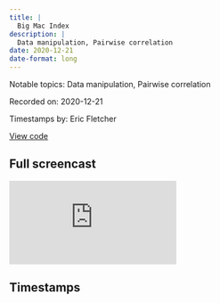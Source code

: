```yaml
---
title: |
  Big Mac Index
description: |
  Data manipulation, Pairwise correlation
date: 2020-12-21
date-format: long
---
```


Notable topics: Data manipulation, Pairwise correlation

Recorded on: 2020-12-21

Timestamps by: Eric Fletcher

[View code](https://github.com/dgrtwo/data-screencasts/blob/master/2020_12_22_big_mac_index.Rmd)

## Full screencast

<iframe class="video" src="https://www.youtube.com/embed/pxJ5wtxL5Kw" title="YouTube video player" frameborder="0" allow="accelerometer; autoplay; clipboard-write; encrypted-media; gyroscope; picture-in-picture" allowfullscreen></iframe>

## Timestamps

<script id="timestamps" type="application-json">[{"timestamp_with_hours":"0:5:45","description":"Use the `add_count` function from the `dplyr` package with `name = \"country_total\"` to count the number of observations by group in the `name` variable.","functions":"add_count","packages":"dplyr","timestamp_sec":345},{"timestamp_with_hours":"0:5:55","description":"Use `filter` from the `dplyr` package with `country_total == max(country_total)` to filter the data for countries where every data point is provided.","functions":"filter | max","packages":"dplyr | base","timestamp_sec":355},{"timestamp_with_hours":"0:6:30","description":"Use the `rename` function from the `dplyr` package to rename the `name` variable to `country_name`.","functions":"rename","packages":"dplyr","timestamp_sec":390},{"timestamp_with_hours":"0:6:45","description":"Use `theme(legend.position = \"none\")` to hide the legend generated by the `geom_line` plot.","functions":"theme","packages":"ggplot2","timestamp_sec":405},{"timestamp_with_hours":"0:7:00","description":"Use the `expand_limits` function from the `ggplot2` package with `y = 0` so that each `facet panel` has a y-axis that starts at the same point, in this case 0.","functions":"expand_limits","packages":"ggplot2","timestamp_sec":420},{"timestamp_with_hours":"0:8:30","description":"Reorder `facet panels` using the `fct_reorder` from the `forcats` package with a function passed in to the `.fun` argument to calculate the ratio between `max` and `min` values in the `local_price` variable.  At 12:00, David changes from using `max` and `min` to `last` and `first` to calculate the `Big Mac inflation rate`.","functions":"fct_reorder","packages":"forcats","timestamp_sec":510},{"timestamp_with_hours":"0:13:20","description":"Use `scale_x_log10` from the `ggplot2` package to change the `breaks` for the `x-axis` while also applying a `log10` tranformation.","functions":"scale_x_log10","packages":"ggplot2","timestamp_sec":800},{"timestamp_with_hours":"0:15:05","description":"Use `geom_text` from the from the `ggplot2` with `paste0` package to add labels to each bar in the plot indicating how many time `X` the price of a Big Mac increased from 2000 to 2020.","functions":"geom_text | paste0","packages":"ggplot2 | base","timestamp_sec":905},{"timestamp_with_hours":"0:28:10","description":"Add two lines to a plot using 2 `geom_line`  with  `color =` argument and `y=` argument to distinguish between the two lines.","functions":"geom_line","packages":"ggplot2","timestamp_sec":1690},{"timestamp_with_hours":"0:34:05","description":"Use `geom_hline` from the `ggplot2` package to add horizontal reference line to each facet panel.","functions":"geom_hline","packages":"ggplot2","timestamp_sec":2045},{"timestamp_with_hours":"0:35:40","description":"Use `theme` from the `ggplot2` package with `axis.text.x = element_text(angle = 90, hjust = 1)` to rmake the x-axis labels horizontal in order to avoid overcrowding.","functions":"theme","packages":"ggplot2","timestamp_sec":2140},{"timestamp_with_hours":"0:38:25","description":"Use `geom_text` to add country names to each point in `geom_point` plot. David then opts to use `geom_text_repel` from the `ggrepel` package instead to avoid overcrowding.","functions":"geom_text | geom_text_repel","packages":"ggplot2 | ggrepel","timestamp_sec":2305},{"timestamp_with_hours":"0:38:40","description":"Use `geom_smooth` from the `ggplot2` package with `lm` smoothing method to help show the linear trend when comparing `gdp_dollar` to `usd_raw`.","functions":"geom_smooth","packages":"ggplot2","timestamp_sec":2320},{"timestamp_with_hours":"0:47:00","description":"Use the `gganimate` package to animate the `GDP per capital` versus `adjusted big mac index relative to USD` over time.","functions":"transition_manual | transition_time","packages":"gganimate","timestamp_sec":2820},{"timestamp_with_hours":"0:53:05","description":"Use `str_to_upper` and `str_remove` to remove `_adjusted` from `base_currency` while uppercasing the characters that remain.","functions":"str_to_upper | str_remove","packages":"stringr","timestamp_sec":3185},{"timestamp_with_hours":"0:58:05","description":"Use `pairwise_cor` from the `widyr` package to perform `pairwise correlation` to figure out which countries Big Mac prices tend to move together over time.","functions":"pairwise_cor","packages":"widyr","timestamp_sec":3485},{"timestamp_with_hours":"1:00:50","description":"Screencast summary.","timestamp_sec":3650}]</script>

